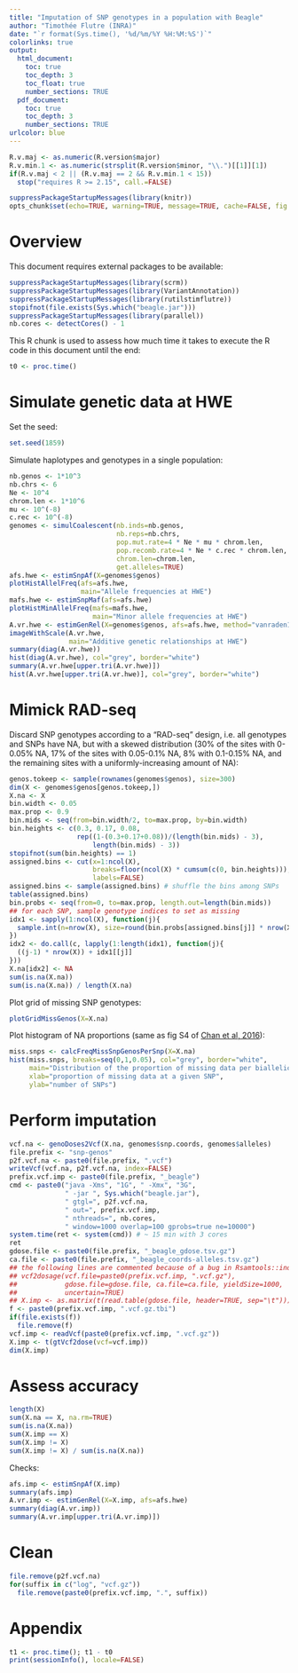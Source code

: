 ```yaml
---
title: "Imputation of SNP genotypes in a population with Beagle"
author: "Timothée Flutre (INRA)"
date: "`r format(Sys.time(), '%d/%m/%Y %H:%M:%S')`"
colorlinks: true
output:
  html_document:
    toc: true
    toc_depth: 3
    toc_float: true
    number_sections: TRUE
  pdf_document:
    toc: true
    toc_depth: 3
    number_sections: TRUE
urlcolor: blue
---
```


<!--
This R chunk is used to set up some options.
-->
```r
R.v.maj <- as.numeric(R.version$major)
R.v.min.1 <- as.numeric(strsplit(R.version$minor, "\\.")[[1]][1])
if(R.v.maj < 2 || (R.v.maj == 2 && R.v.min.1 < 15))
  stop("requires R >= 2.15", call.=FALSE)

suppressPackageStartupMessages(library(knitr))
opts_chunk$set(echo=TRUE, warning=TRUE, message=TRUE, cache=FALSE, fig.align="center")
```


# Overview

This document requires external packages to be available:
```r
suppressPackageStartupMessages(library(scrm))
suppressPackageStartupMessages(library(VariantAnnotation))
suppressPackageStartupMessages(library(rutilstimflutre))
stopifnot(file.exists(Sys.which("beagle.jar")))
suppressPackageStartupMessages(library(parallel))
nb.cores <- detectCores() - 1
```

This R chunk is used to assess how much time it takes to execute the R code in this document until the end:
```r
t0 <- proc.time()
```


# Simulate genetic data at HWE

Set the seed:
```r
set.seed(1859)
```

Simulate haplotypes and genotypes in a single population:
```r
nb.genos <- 1*10^3
nb.chrs <- 6
Ne <- 10^4
chrom.len <- 1*10^6
mu <- 10^(-8)
c.rec <- 10^(-8)
genomes <- simulCoalescent(nb.inds=nb.genos,
                           nb.reps=nb.chrs,
                           pop.mut.rate=4 * Ne * mu * chrom.len,
                           pop.recomb.rate=4 * Ne * c.rec * chrom.len,
                           chrom.len=chrom.len,
                           get.alleles=TRUE)
afs.hwe <- estimSnpAf(X=genomes$genos)
plotHistAllelFreq(afs=afs.hwe,
                  main="Allele frequencies at HWE")
mafs.hwe <- estimSnpMaf(afs=afs.hwe)
plotHistMinAllelFreq(mafs=mafs.hwe,
                     main="Minor allele frequencies at HWE")
A.vr.hwe <- estimGenRel(X=genomes$genos, afs=afs.hwe, method="vanraden1")
imageWithScale(A.vr.hwe,
               main="Additive genetic relationships at HWE")
summary(diag(A.vr.hwe))
hist(diag(A.vr.hwe), col="grey", border="white")
summary(A.vr.hwe[upper.tri(A.vr.hwe)])
hist(A.vr.hwe[upper.tri(A.vr.hwe)], col="grey", border="white")
```


# Mimick RAD-seq

Discard SNP genotypes according to a "RAD-seq" design, i.e. all genotypes and SNPs have NA, but with a skewed distribution (30% of the sites with 0-0.05% NA, 17% of the sites with 0.05-0.1% NA, 8% with 0.1-0.15% NA, and the remaining sites with a uniformly-increasing amount of NA):
```r
genos.tokeep <- sample(rownames(genomes$genos), size=300)
dim(X <- genomes$genos[genos.tokeep,])
X.na <- X
bin.width <- 0.05
max.prop <- 0.9
bin.mids <- seq(from=bin.width/2, to=max.prop, by=bin.width)
bin.heights <- c(0.3, 0.17, 0.08,
                 rep((1-(0.3+0.17+0.08))/(length(bin.mids) - 3),
                     length(bin.mids) - 3))
stopifnot(sum(bin.heights) == 1)
assigned.bins <- cut(x=1:ncol(X),
                     breaks=floor(ncol(X) * cumsum(c(0, bin.heights))),
                     labels=FALSE)
assigned.bins <- sample(assigned.bins) # shuffle the bins among SNPs
table(assigned.bins)
bin.probs <- seq(from=0, to=max.prop, length.out=length(bin.mids))
## for each SNP, sample genotype indices to set as missing
idx1 <- sapply(1:ncol(X), function(j){
  sample.int(n=nrow(X), size=round(bin.probs[assigned.bins[j]] * nrow(X)))
})
idx2 <- do.call(c, lapply(1:length(idx1), function(j){
  ((j-1) * nrow(X)) + idx1[[j]]
}))
X.na[idx2] <- NA
sum(is.na(X.na))
sum(is.na(X.na)) / length(X.na)
```

Plot grid of missing SNP genotypes:
```r
plotGridMissGenos(X=X.na)
```

Plot histogram of NA proportions (same as fig S4 of [Chan et al, 2016](http://dx.plos.org/10.1371/journal.pone.0160733)):
```r
miss.snps <- calcFreqMissSnpGenosPerSnp(X=X.na)
hist(miss.snps, breaks=seq(0,1,0.05), col="grey", border="white",
     main="Distribution of the proportion of missing data per biallelic SNP",
     xlab="proportion of missing data at a given SNP",
     ylab="number of SNPs")
```


# Perform imputation

```r
vcf.na <- genoDoses2Vcf(X.na, genomes$snp.coords, genomes$alleles)
file.prefix <- "snp-genos"
p2f.vcf.na <- paste0(file.prefix, ".vcf")
writeVcf(vcf.na, p2f.vcf.na, index=FALSE)
prefix.vcf.imp <- paste0(file.prefix, "_beagle")
cmd <- paste0("java -Xms", "1G", " -Xmx", "3G",
              " -jar ", Sys.which("beagle.jar"),
              " gtgl=", p2f.vcf.na,
              " out=", prefix.vcf.imp,
              " nthreads=", nb.cores,
              " window=1000 overlap=100 gprobs=true ne=10000")
system.time(ret <- system(cmd)) # ~ 15 min with 3 cores
ret
gdose.file <- paste0(file.prefix, "_beagle_gdose.tsv.gz")
ca.file <- paste0(file.prefix, "_beagle_coords-alleles.tsv.gz")
## the following lines are commented because of a bug in Rsamtools::indexTabix
## vcf2dosage(vcf.file=paste0(prefix.vcf.imp, ".vcf.gz"),
##            gdose.file=gdose.file, ca.file=ca.file, yieldSize=1000,
##            uncertain=TRUE)
## X.imp <- as.matrix(t(read.table(gdose.file, header=TRUE, sep="\t")))
f <- paste0(prefix.vcf.imp, ".vcf.gz.tbi")
if(file.exists(f))
  file.remove(f)
vcf.imp <- readVcf(paste0(prefix.vcf.imp, ".vcf.gz"))
X.imp <- t(gtVcf2dose(vcf=vcf.imp))
dim(X.imp)
```


# Assess accuracy

```r
length(X)
sum(X.na == X, na.rm=TRUE)
sum(is.na(X.na))
sum(X.imp == X)
sum(X.imp != X)
sum(X.imp != X) / sum(is.na(X.na))
```

Checks:
```r
afs.imp <- estimSnpAf(X.imp)
summary(afs.imp)
A.vr.imp <- estimGenRel(X=X.imp, afs=afs.hwe)
summary(diag(A.vr.imp))
summary(A.vr.imp[upper.tri(A.vr.imp)])
```


# Clean

```r
file.remove(p2f.vcf.na)
for(suffix in c("log", "vcf.gz"))
  file.remove(paste0(prefix.vcf.imp, ".", suffix))
```


# Appendix

```r
t1 <- proc.time(); t1 - t0
print(sessionInfo(), locale=FALSE)
```

